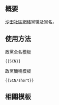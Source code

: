 {{NoteTA/MediaWiki}}{{Documentation subpage}}<!-- 在本行下編輯模板說明 -->

== 概要 ==
[[沙田社區網絡]]黨徽及黨名。

== 使用方法 ==
;政黨全名模板
 <pre>{{SCN}}</pre>

;政黨簡稱模板
 <pre>{{SCN/short}}</pre>

== 相關模板 ==
{{香港政黨模板}}